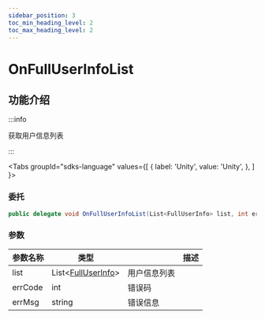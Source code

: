 ```yaml
---
sidebar_position: 3
toc_min_heading_level: 2
toc_max_heading_level: 2
---
```


# OnFullUserInfoList

## 功能介绍

:::info

获取用户信息列表

:::

<Tabs
groupId="sdks-language"
values={[
{ label: 'Unity', value: 'Unity', },
]
}>

<TabItem value="Unity">

### 委托

```C# showLineNumbers
public delegate void OnFullUserInfoList(List<FullUserInfo> list, int errCode, string errMsg);
```

### 参数

| 参数名称 | 类型                           || 描述     |
| -------- | -------------------------------------------------------------------------------------- | -------- | -------- |
| list | List<[FullUserInfo](docs/sdks/class/user/fullUserInfo.mdx)> | 用户信息列表 |
| errCode | int | 错误码 |
| errMsg | string |错误信息 |

</TabItem>

</Tabs>
